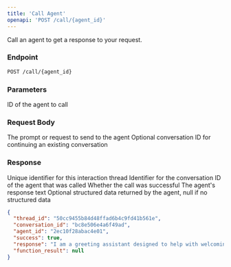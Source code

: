 ```yaml
---
title: 'Call Agent'
openapi: 'POST /call/{agent_id}'
---
```


Call an agent to get a response to your request.

### Endpoint

```bash
POST /call/{agent_id}
```

### Parameters

<ParamField path="agent_id" type="string" required>
  ID of the agent to call
</ParamField>

### Request Body

<ParamField body="request" type="string" required>
  The prompt or request to send to the agent
</ParamField>

<ParamField body="conversation_id" type="string">
  Optional conversation ID for continuing an existing conversation
</ParamField>

### Response

<ResponseField name="thread_id" type="string" required>
  Unique identifier for this interaction thread
</ResponseField>

<ResponseField name="conversation_id" type="string" required>
  Identifier for the conversation
</ResponseField>

<ResponseField name="agent_id" type="string" required>
  ID of the agent that was called
</ResponseField>

<ResponseField name="success" type="boolean" required>
  Whether the call was successful
</ResponseField>

<ResponseField name="response" type="string" required>
  The agent's response text
</ResponseField>

<ResponseField name="function_result" type="object">
  Optional structured data returned by the agent, null if no structured data
</ResponseField>

```json
{
  "thread_id": "50cc9455b84d48ffad6b4c9fd41b561e",
  "conversation_id": "bc8e506e4a6f49ad",
  "agent_id": "2ec10f28abac4e01",
  "success": true,
  "response": "I am a greeting assistant designed to help with welcoming users...",
  "function_result": null
}
```
